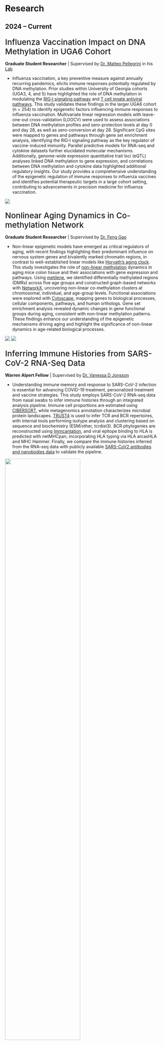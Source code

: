 # Research

## 2024 – Current



### <span style="font-size: 26px; font-weight: 500;">Influenza Vaccination Impact on DNA Methylation in UGA6 Cohort</span>

**Graduate Student Researcher** | Supervised by [Dr. Matteo Pellegrini](https://medschool.ucla.edu/people/matteo-pellegrini-phd) in his [Lab](https://www.pellegrini.mcdb.ucla.edu/)

- Influenza vaccination, a key preventive measure against annually recurring pandemics, elicits immune responses potentially regulated by DNA methylation. Prior studies within University of Georgia cohorts (UGA3, 4, and 5) have highlighted the role of DNA methylation in modulating the [RIG‐I signaling pathway](https://www.nature.com/articles/s41598-024-51665-9) and [T cell innate antiviral pathways](https://clinicalepigeneticsjournal.biomedcentral.com/articles/10.1186/s13148-024-01730-x). This study validates these findings in the larger UGA6 cohort (n = 254) to identify epigenetic factors influencing immune responses to influenza vaccination. Multivariate linear regression models with leave-one-out cross-validation (LOOCV) were used to assess associations between DNA methylation profiles and sero-protection levels at day 0 and day 28, as well as sero-conversion at day 28. Significant CpG sites were mapped to genes and pathways through gene set enrichment analysis, identifying the RIG‐I signaling pathway as the key regulator of vaccine-induced immunity. Parallel predictive models for RNA-seq and cytokine datasets further elucidated molecular mechanisms. Additionally, genome-wide expression quantitative trait loci (eQTL) analyses linked DNA methylation to gene expression, and correlations between DNA methylation and cytokine data highlighted additional regulatory insights. Our study provides a comprehensive understanding of the epigenetic regulation of immune responses to influenza vaccines and identifies potential therapeutic targets in a large cohort setting, contributing to advancements in precision medicine for influenza vaccination. 

![](img/UGA6.png)


### <span style="font-size: 26px; font-weight: 500;">Nonlinear Aging Dynamics in Co-methylation Network</span>

**Graduate Student Researcher**  | Supervised by [Dr. Feng Gao](https://ph.ucla.edu/about/faculty-staff-directory/feng-gao)


- Non-linear epigenetic models have emerged as critical regulators of aging, with recent findings highlighting their predominant influence on nervous system genes and bivalently marked chromatin regions, in contrast to well-established linear models like [Horvath's aging clock](https://genomebiology.biomedcentral.com/articles/10.1186/gb-2013-14-10-r115). This study investigates the role of [non-linear methylation](https://www.nature.com/articles/s41467-024-47316-2) dynamics in aging mice colon tissue and their associations with gene expression and pathways. Using [metilene](https://pmc.ncbi.nlm.nih.gov/articles/PMC4728377/), we identified differentially methylated regions (DMRs) across five age groups and constructed graph-based networks with [NetworkX](https://en.wikipedia.org/wiki/NetworkX), uncovering non-linear co-methylation clusters at chromosomal, individual, and age-group levels. Functional associations were explored with [Cytoscape](https://en.wikipedia.org/wiki/Cytoscape), mapping genes to biological processes, cellular components, pathways, and human orthologs. Gene set enrichment analysis revealed dynamic changes in gene functional groups during aging, consistent with non-linear methylation patterns. These findings enhance our understanding of the epigenetic mechanisms driving aging and highlight the significance of non-linear dynamics in age-related biological processes.

![](img/mice_colon_1.png)
![](img/mice_colon_2.png)



### <span style="font-size: 26px; font-weight: 500;">Inferring Immune Histories from SARS-CoV-2 RNA-Seq Data</span>

**Warren Alpert Fellow**  | Supervised by [Dr. Vanessa D Jonsson](https://jonssonlab.com/people)


- Understanding immune memory and response to SARS-CoV-2 infection is essential for advancing COVID-19 treatment, personalized treatment and vaccine strategies. This study employs SARS-CoV-2 RNA-seq data from nasal swabs to infer immune histories through an integrated analysis pipeline. Immune cell proportions are estimated using [CIBERSORT](https://www.nature.com/articles/nmeth.3337), while metagenomics annotation characterizes microbial protein landscapes. [TRUST4](https://www.nature.com/articles/s41592-021-01142-2) is used to infer TCR and BCR repertoires, with internal tools performing isotype analysis and clustering based on sequence and biochemistry (ESM/other, tcrdist3). BCR phylogenies are reconstructed using [Immcantation](https://immcantation.readthedocs.io/en/stable/), and viral epitope binding to HLA is predicted with netMHCpan, incorporating HLA typing via HLA arcasHLA and MHC Hammer. Finally, we compare the immune histories inferred from the RNA-seq data with publicly available [SARS-CoV2 antibodies and nanobodies data](https://opig.stats.ox.ac.uk/webapps/covabdab/) to validate the pipeline. 

![](img/Immune_history.png){width=70% fig-align="center"}



## 2021 – 2023

### <span style="font-size: 26px; font-weight: 500;">Statistical Data Analysis for Biology and Biomedicine Research</span>

Undergraduate Research Assistant 

- **Modeling Transcription Factor Diffusion with Stochastic Processes**:
  + Simulated transcription factor (TF) diffusion in the nucleus using Markov Chain Monte Carlo (MCMC) methods, modeling TF movement as a time-homogeneous Markov process. The model quantified transient states (non-specific DNA interactions) and recurrent states (specific binding at regulatory elements).
- **Multivariate Regression Analysis in Agricultural Research**:
  + Conducted multivariate regression analysis in R to evaluate the relationship between rice yield and irrigation at five critical growth stages (seedling, tillering, panicle initiation, flowering, and grain filling). Identified optimal irrigation strategies to maximize yield while minimizing resource consumption. Incorporated additional variables such as soil type, weather conditions, and nutrient input for a comprehensive analysis.

## 2020 – 2021

### <span style="font-size: 26px; font-weight: 500;">Review: Lifestyle Factors Affecting Semen Quality</span>

- This review examined the impact of dietary habits, BMI, alcohol, smoking, stress, mobile phone usage, and microplastics on sperm parameters. It highlighted that a balanced diet, exercise, and stress management improve semen quality, while smoking, alcohol, and microplastic exposure impair it. Statistical models like multivariate regression and meta-analysis were used to assess fertility impacts, emphasizing the public health importance of addressing these lifestyle factors.

![](img/semen_quality.png){width=50% fig-align="center"}


## 2019 – 2020

### <span style="font-size: 26px; font-weight: 500;">Lymphocyte Regeneration after Thymocyte Damage in Zebrafish [\[presentation slides\]](assets/LYMPHOCYTE_REGENERATION_AFTER_THYMOCYTE_DAMAGE_IN ZEBRAFISH.pdf)</span>

Volunteer | Supervised by [Dr. Li Li](https://people.ucas.ac.cn/~0064236?language=en)

- Thymus atrophy and T lymphocyte deficiencies are common in aging and following damage caused by factors such as radiation, chemotherapy, or bacterial infections, leading to impaired immune function. Our study investigates the regeneration of T lymphocytes in zebrafish after thymocyte injury, leveraging the transparency and genetic tractability of zebrafish as a model organism. A damage model was constructed by treating [Tg(coro1a:Dendra2-NTR)](https://www.ncbi.nlm.nih.gov/pmc/articles/PMC9503817/) transgenic zebrafish with 2 mM Metronidazole for 12 hours, resulting in significant lymphocyte reduction and apoptosis in the thymus, as confirmed by whole-mount in situ hybridization ([WISH](https://pubmed.ncbi.nlm.nih.gov/25218374/)) and confocal microscopy.

- Through real-time PCR ([RT-qPCR](https://www.ncbi.nlm.nih.gov/probe/docs/techqpcr/)), we discovered that the [CXCL12/CXCR4 chemokine signaling pathway](https://www.ijbs.com/v19p3341.htm) plays a critical role in the regeneration of thymic lymphocytes. Inhibition of this pathway with [WZ811](https://www.ncbi.nlm.nih.gov/pmc/articles/PMC5040679/), a CXCL12/CXCR4 receptor antagonist, significantly impaired lymphocyte recovery, suggesting that CXCL12/CXCR4 signaling is essential for lymphocyte regeneration. Additionally, lineage tracing experiments revealed that most regenerating lymphocytes originated from hematopoietic stem cells migrating from the kidney to the thymus. These findings highlight the importance of the CXCL12/CXCR4 pathway in lymphocyte regeneration and offer insights into the mechanisms of immune recovery after thymocyte damage.

![](img/REGENERATION.png)



------------------------------------------------------------------------

# Publication

- **Ai, J.** (2021). Lifestyle does affect semen quality: factor determination in a statistical way. *Lecture Notes in Medicine and Life Sciences*, 4, 163--171. [Read Article](https://www.clausiuspress.com/conference/article/artId/7114.html)
- **Ai, J.**, Pickering, H., Pellegrini, M. et al. Influenza Vaccination: DNA Methylation and Immune Response Mechanisms. *Genome Biology*. (forthcoming).
- **Ai, J.**, Fan, Y., Gao, F. et al. Nonlinear aging dynamics in co-methylation network. *Cell Reports*. (forthcoming).






